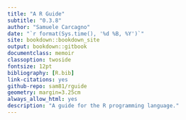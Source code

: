 ```yaml
--- 
title: "A R Guide"
subtitle: "0.3.8"
author: "Samuele Carcagno"
date: "`r format(Sys.time(), '%d %B, %Y')`"
site: bookdown::bookdown_site
output: bookdown::gitbook
documentclass: memoir
classoption: twoside
fontsize: 12pt
bibliography: [R.bib]
link-citations: yes
github-repo: sam81/rguide
geometry: margin=3.25cm
always_allow_html: yes
description: "A guide for the R programming language."
---
```

\pagestyle{bodypagestyle}

